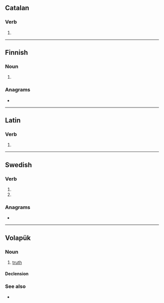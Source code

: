 {{also|vêlât|velät}}
==Catalan==

===Verb===
{{head|ca|verb form}}

# {{ca-verb form of|m=ptc|t=past|velar}}

----

==Finnish==

===Noun===
{{head|fi|noun form}}

# {{infl of|fi|velka||nom|p}}

===Anagrams===
* {{anagrams|fi|a=aeltv|alvet}}

----

==Latin==

===Verb===
{{la-verb-form|vēlat}}

# {{inflection of|la|vēlō||3|s|pres|actv|indc}}

----

==Swedish==

===Verb===
{{head|sv|verb form}}

# {{sv-verb-form-sup|vela}}
# {{sv-verb-form-sup|vilja}}

===Anagrams===
* {{anagrams|sv|a=aeltv|levat|valet}}

----

==Volapük==

===Noun===
{{vo-noun}}

# [[truth]]

====Declension====
{{vo-decl-noun}}

===See also===
* {{l|vo|verat}}